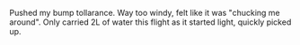Pushed my bump tollarance.  Way too windy, felt like it was "chucking me around".  Only carried 2L of water this flight as it started light, quickly picked up.
